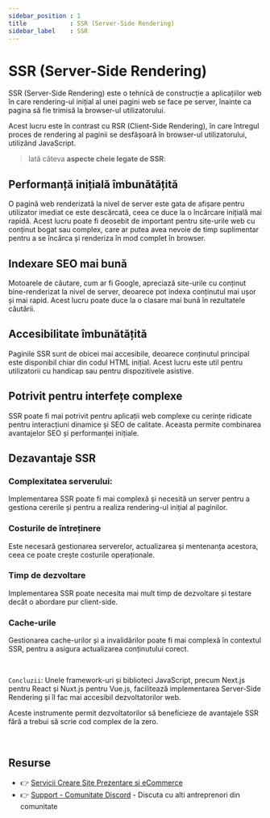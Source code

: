 ```yaml
---
sidebar_position : 1
title            : SSR (Server-Side Rendering)
sidebar_label    : SSR
---
```


# SSR (Server-Side Rendering)

SSR (Server-Side Rendering) este o tehnică de construcție a aplicațiilor web în care rendering-ul inițial al unei pagini web se face pe server, înainte ca pagina să fie trimisă la browser-ul utilizatorului.

Acest lucru este în contrast cu RSR (Client-Side Rendering), în care întregul proces de rendering al paginii se desfășoară în browser-ul utilizatorului, utilizând JavaScript.

> Iată câteva **aspecte cheie legate de SSR**:

## **Performanță inițială îmbunătățită** 

O pagină web renderizată la nivel de server este gata de afișare pentru utilizator imediat ce este descărcată, ceea ce duce la o încărcare inițială mai rapidă. Acest lucru poate fi deosebit de important pentru site-urile web cu conținut bogat sau complex, care ar putea avea nevoie de timp suplimentar pentru a se încărca și renderiza în mod complet în browser.

## **Indexare SEO mai bună** 

Motoarele de căutare, cum ar fi Google, apreciază site-urile cu conținut bine-renderizat la nivel de server, deoarece pot indexa conținutul mai ușor și mai rapid. Acest lucru poate duce la o clasare mai bună în rezultatele căutării.

## **Accesibilitate îmbunătățită** 

Paginile SSR sunt de obicei mai accesibile, deoarece conținutul principal este disponibil chiar din codul HTML inițial. Acest lucru este util pentru utilizatorii cu handicap sau pentru dispozitivele asistive.

## **Potrivit pentru interfețe complexe** 

SSR poate fi mai potrivit pentru aplicații web complexe cu cerințe ridicate pentru interacțiuni dinamice și SEO de calitate. Aceasta permite combinarea avantajelor SEO și performanței inițiale.

## Dezavantaje SSR

### **Complexitatea serverului:** 

Implementarea SSR poate fi mai complexă și necesită un server pentru a gestiona cererile și pentru a realiza rendering-ul inițial al paginilor.

### **Costurile de întreținere** 

Este necesară gestionarea serverelor, actualizarea și mentenanța acestora, ceea ce poate crește costurile operaționale.

### **Timp de dezvoltare** 

Implementarea SSR poate necesita mai mult timp de dezvoltare și testare decât o abordare pur client-side.

### **Cache-urile** 

Gestionarea cache-urilor și a invalidărilor poate fi mai complexă în contextul SSR, pentru a asigura actualizarea conținutului corect.

<br />

`Concluzii`: Unele framework-uri și biblioteci JavaScript, precum Next.js pentru React și Nuxt.js pentru Vue.js, 
facilitează implementarea Server-Side Rendering și îl fac mai accesibil dezvoltatorilor web. 

Aceste instrumente permit dezvoltatorilor să beneficieze de avantajele SSR fără a trebui să scrie cod complex de la zero.

<br />

## Resurse

- 👉 [Servicii Creare Site Prezentare si eCommerce](https://websitemarket.ro/)
- 👉 [Support - Comunitate Discord](https://discord.gg/MFRQmAk) - Discuta cu alti antreprenori din comunitate
